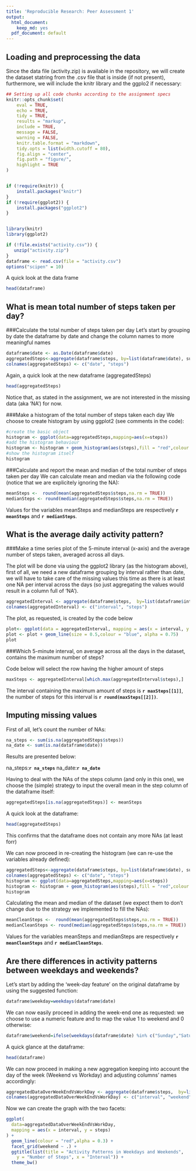 ```yaml
---
title: 'Reproducible Research: Peer Assessment 1'
output:
  html_document:
    keep_md: yes
  pdf_document: default
---
```




## Loading and preprocessing the data
Since the data file (activity.zip) is available in the repository, we will create the dataset statring from the .csv file that is inside
(if not present), furthermore, we will include the knitr library and the ggplo2 if necessary:


```r

## Setting up all code chunks according to the assignment specs
knitr::opts_chunk$set(
    eval = TRUE,
    echo = TRUE,
    tidy = TRUE,
    results = "markup",
    include = TRUE,
    message = FALSE,
    warning = FALSE,
    knitr.table.format = "markdown", 
    tidy.opts = list(width.cutoff = 80), 
    fig.align = "center", 
    fig.path = "figure/", 
    highlight = TRUE
)


if (!require(knitr)) {
    install.packages("knitr")
}
if (!require(ggplot2)) {
    install.packages("ggplot2")
}


library(knitr)
library(ggplot2)

if (!file.exists("activity.csv")) {
   unzip("activity.zip") 
} 
dataframe <- read.csv(file = "activity.csv")
options("scipen" = 10)
```

A quick look at the data frame
```R
head(dataframe)
```



## What is mean total number of steps taken per day?

###Calculate the total number of steps taken per day
Let's start by grouping by date the dataframe by date and change the column names to more meaningful names

```r
dataframe$date <- as.Date(dataframe$date)
aggregatedSteps<-aggregate(dataframe$steps, by=list(dataframe$date), sum)
colnames(aggregatedSteps) <- c("date", "steps")
```

Again, a quick look at the new dataframe (aggregatedSteps)

```r
head(aggregatedSteps)
```

Notice that, as stated in the assignment, we are not interested in the missing data (aka 'NA') for now.

###Make a histogram of the total number of steps taken each day
We choose to create histogram by using ggplot2 (see comments in the code):

```r
#create the basic object
histogram <- ggplot(data=aggregatedSteps,mapping=aes(x=steps))
#add the histogram behaviour
histogram <- histogram + geom_histogram(aes(steps),fill = "red",colour = "white",alpha = 0.75)
#show the histogram itself
histogram
```

###Calculate and report the mean and median of the total number of steps taken per day
We can calculate mean and median via the following code (notice that we are explicitely ignoring the NA):
```r
meanSteps <-  round(mean(aggregatedSteps$steps,na.rm = TRUE))
medianSteps <- round(median(aggregatedSteps$steps,na.rm = TRUE))
```

Values for the variables meanSteps and medianSteps are respectively __`r meanSteps`__ and __`r medianSteps`__.

## What is the average daily activity pattern?



###Make a time series plot of the 5-minute interval (x-axis) and the average number of steps taken, averaged across all days.

The plot will be done via using the ggplot2 library (as the histogram above), first of all, we need a new dataframe grouping by interval rather than date, we will have to take care of the missing values this time as there is at least one NA per interval across the days (so just aggregating the values would result in a column full of 'NA').


```r
aggregatedInterval <- aggregate(dataframe$steps,  by=list(dataframe$interval), mean, na.action=na.pass, na.rm=TRUE)
colnames(aggregatedInterval) <- c("interval", "steps")
```

The plot, as requested, is created by the code below

```r

plot<- ggplot(data = aggregatedInterval, mapping = aes(x = interval, y = steps));
plot <- plot + geom_line(size = 0.5,colour = "blue", alpha = 0.75)
plot    
```

###Which 5-minute interval, on average across all the days in the dataset, contains the maximum number of steps?

Code below will select the row having the higher amount of steps

```r
maxSteps <- aggregatedInterval[which.max(aggregatedInterval$steps),]
```

The interval containing the maximum amount of steps is __`r maxSteps[[1]]`__, the number of steps for this interval is __`r round(maxSteps[[2]])`__.

## Imputing missing values
First of all, let's count the number of NAs:

```r
na_steps <- sum(is.na(aggregatedSteps$steps))
na_date <- sum(is.na(dataframe$date))
```

Results are presented  below:

na_steps:__`r na_steps`__
na_date:__`r na_date`__

Having to deal with the NAs of the steps column (and only in this one), we choose the (simple) strategy to input the overall mean in the step column of the dataframe itself:

```r
aggregatedSteps[is.na(aggregatedSteps)] <- meanSteps
```

A quick look at the dataframe:

```r
head(aggregatedSteps)
```

This confirms that the dataframe does not contain any more NAs (at least forr)

We can now proceed in re-creating the histogram (we can re-use the variables already defined):

```r
aggregatedSteps<-aggregate(dataframe$steps, by=list(dataframe$date), sum)
colnames(aggregatedSteps) <- c("date", "steps")
histogram <- ggplot(data=aggregatedSteps,mapping=aes(x=steps))
histogram <- histogram + geom_histogram(aes(steps),fill = "red",colour = "white",alpha = 0.75)
histogram
```

Calculating the mean and median of the dataset (we expect them to don't change due to the strategy we implemented to fill the NAs):

```r
meanCleanSteps <-  round(mean(aggregatedSteps$steps,na.rm = TRUE))
medianCleanSteps <- round(median(aggregatedSteps$steps,na.rm = TRUE))
```

Values for the variables meanSteps and medianSteps are respectively __`r meanCleanSteps`__ and __`r medianCleanSteps`__.

## Are there differences in activity patterns between weekdays and weekends?
Let's start by adding the 'week-day feature' on the original dataframe by using the suggested function:


```r
dataframe$weekday=weekdays(dataframe$date)
```

We can now easily proceed in adding the week-end one as requested: we choose to use a numeric feature and to map the value 1 to weekend and 0 otherwise:

```r
dataframe$weekend=ifelse(weekdays(dataframe$date) %in% c("Sunday","Saturday"), 1,0)
```

A quick glance at the dataframe:

```r
head(dataframe)
```

We can now proceed in making a new aggregation keeping into account the day of the week (Weekend vs Workday) and adjusting columns' names accordingly:

```r
aggregatedDataOverWeekEndVsWorkDay <- aggregate(dataframe$steps,  by=list(dataframe$interval,dataframe$weekend), mean, na.action=na.pass, na.rm=TRUE)
colnames(aggregatedDataOverWeekEndVsWorkDay) <- c("interval", "weekend","steps")
```

Now we can create the graph with the two facets:

```r
ggplot(
  data=aggregatedDataOverWeekEndVsWorkDay,
  mapping = aes(x = interval, y = steps)
) +
  geom_line(colour = "red",alpha = 0.3) +
  facet_grid(weekend ~ .) +
  ggtitle(list(title = "Activity Patterns in Weekdays and Weekends",
    y = "Number of Steps", x = "Interval")) +
  theme_bw()
```

